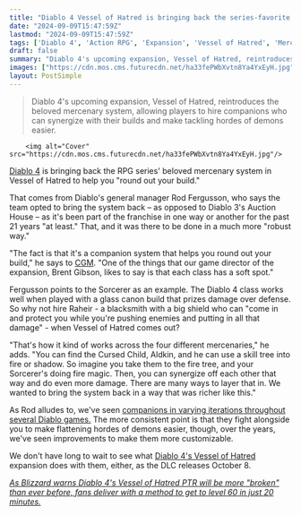 ```yaml
---
title: "Diablo 4 Vessel of Hatred is bringing back the series-favorite mercenary system to cover the 'soft spot' that Blizzard says exists in each and every class build"
date: "2024-09-09T15:47:59Z"
lastmod: "2024-09-09T15:47:59Z"
tags: ['Diablo 4', 'Action RPG', 'Expansion', 'Vessel of Hatred', 'Mercenary', 'Companion', 'Build', 'PC', 'Xbox', 'PlayStation']
draft: false
summary: "Diablo 4's upcoming expansion, Vessel of Hatred, reintroduces the beloved mercenary system, allowing players to hire companions who can synergize with their builds and make tackling hordes of demons easier."
images: ["https://cdn.mos.cms.futurecdn.net/ha33fePWbXvtn8Ya4YxEyH.jpg"]
layout: PostSimple
---
```

> Diablo 4's upcoming expansion, Vessel of Hatred, reintroduces the beloved mercenary system, allowing players to hire companions who can synergize with their builds and make tackling hordes of demons easier.


        <img alt="Cover" src="https://cdn.mos.cms.futurecdn.net/ha33fePWbXvtn8Ya4YxEyH.jpg"/>
        
[Diablo 4](https://www.gamesradar.com/diablo-4-guide/) is bringing back the RPG series' beloved mercenary system in Vessel of Hatred to help you "round out your build."

That comes from Diablo's general manager Rod Fergusson, who says the team opted to bring the system back – as opposed to Diablo 3's Auction House – as it's been part of the franchise in one way or another for the past 21 years "at least." That, and it was there to be done in a much more "robust way."

"The fact is that it's a companion system that helps you round out your build," he says to [CGM](https://www.cgmagonline.com/interviews/vessel-of-hatred-rod-fergusson/). "One of the things that our game director of the expansion, Brent Gibson, likes to say is that each class has a soft spot."

Fergusson points to the Sorcerer as an example. The Diablo 4 class works well when played with a glass canon build that prizes damage over defense. So why not hire Raheir - a blacksmith with a big shield who can "come in and protect you while you're pushing enemies and putting in all that damage" - when Vessel of Hatred comes out? 

"That's how it kind of works across the four different mercenaries," he adds. "You can find the Cursed Child, Aldkin, and he can use a skill tree into fire or shadow. So imagine you take them to the fire tree, and your Sorcerer's doing fire magic. Then, you can synergize off each other that way and do even more damage. There are many ways to layer that in. We wanted to bring the system back in a way that was richer like this."

As Rod alludes to, we've seen [companions in varying iterations throughout several Diablo games.](https://www.gamesradar.com/games/diablo/diablo-4-vessel-of-hatred-revives-the-action-rpg-series-24-year-old-tradition-of-letting-you-hire-mercenaries-to-fight-alongside-you/) The more consistent point is that they fight alongside you to make flattening hordes of demons easier, though, over the years, we've seen improvements to make them more customizable.

We don't have long to wait to see what [Diablo 4's Vessel of Hatred](https://www.gamesradar.com/diablo-4-dlc/) expansion does with them, either, as the DLC releases October 8.

[<em>As Blizzard warns Diablo 4's Vessel of Hatred PTR will be more "broken" than ever before, fans deliver with a method to get to level 60 in just 20 minutes.</em>](https://www.gamesradar.com/games/diablo/as-blizzard-warns-diablo-4s-vessel-of-hatred-ptr-will-be-more-broken-than-ever-before-fans-deliver-with-a-method-to-get-to-level-60-in-just-20-minutes/)
        